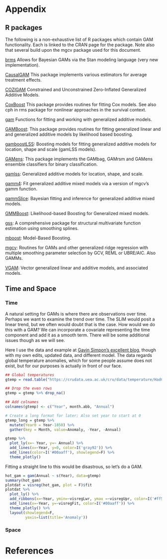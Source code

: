 # Appendix

## R packages
<span class="newthought">The following is</span> a non-exhaustive list of R packages which contain GAM functionality. Each is linked to the CRAN page for the package.  Note also that several build upon the <span class="pack">mgcv</span> package used for this document.

[brms](http://cran.r-project.org/web/packages/brms/) Allows for Bayesian GAMs via the Stan modeling language (very new implementation).

[CausalGAM](http://cran.r-project.org/web/packages/CausalGAM/) This package implements various estimators for average treatment effects. 

[COZIGAM](http://cran.r-project.org/web/packages/COZIGAM/) Constrained and Unconstrained Zero-Inflated Generalized Additive Models.

[CoxBoost](http://cran.r-project.org/web/packages/CoxBoost/) This package provides routines for fitting Cox models. See also <span class="func">cph</span> in rms package for nonlinear approaches in the survival context.

[gam](http://cran.r-project.org/web/packages/gam/) Functions for fitting and working with generalized additive models.  

[GAMBoost](http://cran.r-project.org/web/packages/GAMBoost/): This package provides routines for fitting generalized linear and and generalized additive models by likelihood based boosting.

[gamboostLSS](http://cran.r-project.org/web/packages/gamboostLSS/): Boosting models for fitting generalized additive models for location, shape and scale (gamLSS models). 

[GAMens](http://cran.r-project.org/web/packages/GAMens/): This package implements the GAMbag, GAMrsm and GAMens ensemble classifiers for binary classification.

[gamlss](http://cran.r-project.org/web/packages/gamlss/): Generalized additive models for location, shape, and scale. 

[gamm4](http://cran.r-project.org/web/packages/gamm4/): Fit generalized additive mixed models via a version of mgcv's gamm function.  

[gammSlice](http://cran.r-project.org/web/packages/gammSlice/): Bayesian fitting and inference for generalized additive mixed models.

[GMMBoost](http://cran.r-project.org/web/packages/GMMBoost/): Likelihood-based Boosting for Generalized mixed models.

[gss](http://cran.r-project.org/web/packages/gss/):  A comprehensive package for structural multivariate function estimation using smoothing splines.

[mboost](http://cran.r-project.org/web/packages/mboost/): Model-Based Boosting. 

[mgcv](http://cran.r-project.org/web/packages/mgcv/): Routines for GAMs and other generalized ridge regression with multiple smoothing parameter selection by GCV, REML or UBRE/AIC. Also GAMMs. 

[VGAM](http://cran.r-project.org/web/packages/VGAM/): Vector generalized linear and additive models, and associated models.


## Time and Space

### Time

A natural setting for GAMs is where there are observations over time. Perhaps we want to examine the trend over time. The SLiM would posit a linear trend, but we often would doubt that is the case.  How would we do this with a GAM?  We can incorporate a covariate representing the time component and add it as a smooth term.  There will be some additional issues though as we will see.

Here I use the data and example at [Gavin Simpon's excellent blog](https://www.fromthebottomoftheheap.net/), though with my own edits, updated data, and different model. The data regards global temperature anomalies, which for some people assume does not exist, but for our purposes is actually in front of our face.


```r
## Global temperatures
gtemp = read.table("https://crudata.uea.ac.uk/cru/data/temperature/HadCRUT4-gl.dat", fill = TRUE)

## Drop the even rows
gtemp = gtemp %>% drop_na()

## Add colnames
colnames(gtemp) <- c("Year", month.abb, "Annual")

# Create a long format for later; Also set year to start at 0
gtemp_long = gtemp %>% 
  mutate(Year0 = Year-1850) %>% 
  gather(key = Month, value=Anomaly, -Year, -Annual)

gtemp %>% 
  plot_ly(x=~ Year, y=~ Annual) %>% 
  add_lines(x=~Year, y=0, color=I('gray92')) %>% 
  add_lines(color=I('#00aaff'), showlegend=F) %>% 
  theme_plotly()
```

Fitting a straight line to this would be disastrous, so let's do a GAM. 

```r
hot_gam = gam(Annual ~ s(Year), data=gtemp)
summary(hot_gam)
plotdat = visreg(hot_gam, plot = F)$fit
plotdat %>% 
  plot_ly() %>% 
  add_ribbons(x=~Year, ymin=~visregLwr, ymax =~visregUpr, color=I('#ff5500')) %>% 
  add_lines(x=~Year, y=~visregFit, color=I('#00aaff')) %>% 
  theme_plotly() %>% 
  layout(showlegend=F,
         yaxis=list(title='Anomaly'))
```


### Space


# References
